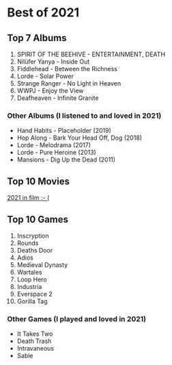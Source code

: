 # Best of 2021

## Top 7 Albums
1. SPIRIT OF THE BEEHIVE - ENTERTAINMENT, DEATH
2. Nilüfer Yanya - Inside Out
3. Fiddlehead - Between the Richness
4. Lorde - Solar Power
5. Strange Ranger - No Light in Heaven
6. WWPJ - Enjoy the View
7. Deafheaven - Infinite Granite

### Other Albums (I listened to and loved in 2021)
* Hand Habits - Placeholder (2019)
* Hop Along - Bark Your Head Off, Dog (2018)
* Lorde - Melodrama (2017)
* Lorde - Pure Heroine (2013)
* Mansions - Dig Up the Dead (2011)

## Top 10 Movies
[2021 in film :- (](https://letterboxd.com/hkjb/)

## Top 10 Games
1. Inscryption
2. Rounds
3. Deaths Door
4. Adios
5. Medieval Dynasty
6. Wartales
7. Loop Hero
8. Industria
9. Everspace 2
10. Gorilla Tag

### Other Games (I played and loved in 2021)
* It Takes Two
* Death Trash
* Intravaneous
* Sable